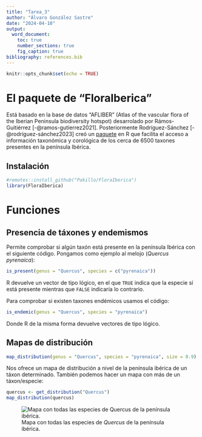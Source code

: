 ```yaml
---
title: "Tarea_3"
author: "Álvaro González Sastre"
date: "2024-04-10"
output:
  word_document:
    toc: true
    number_sections: true
    fig_caption: true
bibliography: references.bib
---
```


```r
knitr::opts_chunk$set(echo = TRUE)
```

# El paquete de "FloraIberica"

Está basado en la base de datos "AFLIBER" (Atlas of the vascular flora of the Iberian Peninsula biodiversity hotspot) desarrolado por Rámos-Guitiérrez [-@ramos-gutierrez2021]. Posteriormente Rodríguez-Sánchez [-@rodríguez-sánchez2023] creó un [paquete](https://pakillo.github.io/FloraIberica/) en R que facilita el acceso a información taxonómica y corológica de los cerca de 6500 taxones presentes en la península Ibérica.

## Instalación

```r
#remotes::install_github("Pakillo/FloraIberica")
library(FloraIberica)
```

# Funciones

## Presencia de táxones y endemismos

Permite comprobar si algún taxón está presente en la península Ibérica con el siguiente código. Pongamos como ejemplo al melojo (*Quercus pyrenaica*):

```r
is_present(genus = "Quercus", species = c("pyrenaica"))
```

R devuelve un vector de tipo lógico, en el que `TRUE` indica que la especie sí está presente mientras que `FALSE` indicaría lo contrario.

Para comprobar si existen taxones endémicos usamos el código:

```r
is_endemic(genus = "Quercus", species = "pyrenaica")
```

Donde R de la misma forma devuelve vectores de tipo lógico.

## Mapas de distribución

```r
map_distribution(genus = "Quercus", species = "pyrenaica", size = 0.9)
```

Nos ofrece un mapa de distribución a nivel de la península ibérica de un táxon determinado. También podemos hacer un mapa con más de un táxon/especie:

```r
quercus <- get_distribution("Quercus")
map_distribution(quercus)
```

![Mapa con todas las especies de *Quercus* de la península ibérica.](quercus.png)